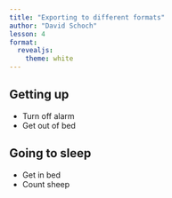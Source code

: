 ```yaml
---
title: "Exporting to different formats"
author: "David Schoch"
lesson: 4
format: 
  revealjs:
    theme: white
---
```


## Getting up

- Turn off alarm
- Get out of bed

## Going to sleep

- Get in bed
- Count sheep